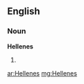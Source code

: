 ==English==

===Noun===
'''Hellenes'''

# {{plural of|[[Hellene]]}}

[[ar:Hellenes]]
[[mg:Hellenes]]